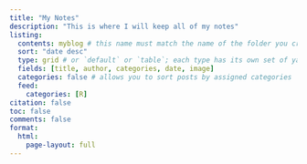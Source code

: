 ```yaml
---
title: "My Notes"
description: "This is where I will keep all of my notes"
listing:
  contents: myblog # this name must match the name of the folder you created in step #1; here, all Quarto docs in the `posts` directory will be included on your listing page
  sort: "date desc"
  type: grid # or `default` or `table`; each type has its own set of yaml options to include
  fields: [title, author, categories, date, image]
  categories: false # allows you to sort posts by assigned categories 
  feed:
    categories: [R]
citation: false
toc: false
comments: false
format: 
  html: 
    page-layout: full
---
```

